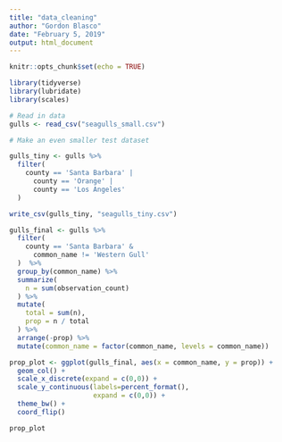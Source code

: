 ```yaml
---
title: "data_cleaning"
author: "Gordon Blasco"
date: "February 5, 2019"
output: html_document
---
```


```r
knitr::opts_chunk$set(echo = TRUE)
```

```r
library(tidyverse)
library(lubridate)
library(scales)

# Read in data
gulls <- read_csv("seagulls_small.csv")
```


```r
# Make an even smaller test dataset

gulls_tiny <- gulls %>% 
  filter(
    county == 'Santa Barbara' |
      county == 'Orange' |
      county == 'Los Angeles'
  ) 

write_csv(gulls_tiny, "seagulls_tiny.csv")
```


```r
gulls_final <- gulls %>% 
  filter(
    county == 'Santa Barbara' &
      common_name != 'Western Gull'
  )  %>% 
  group_by(common_name) %>% 
  summarize(
    n = sum(observation_count)
  ) %>% 
  mutate(
    total = sum(n),
    prop = n / total
  ) %>% 
  arrange(-prop) %>% 
  mutate(common_name = factor(common_name, levels = common_name))

prop_plot <- ggplot(gulls_final, aes(x = common_name, y = prop)) +
  geom_col() +
  scale_x_discrete(expand = c(0,0)) +
  scale_y_continuous(labels=percent_format(),
                     expand = c(0,0)) +
  theme_bw() +
  coord_flip()

prop_plot
```

